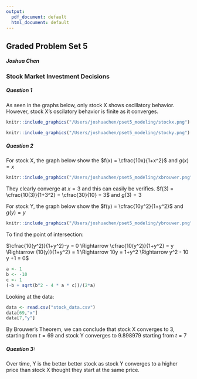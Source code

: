 ```yaml
---
output:
  pdf_document: default
  html_document: default
---
```

## Graded Problem Set 5
##### Joshua Chen


### Stock Market Investment Decisions

##### Question 1

As seen in the graphs below, only stock X shows oscillatory behavior. However, stock X's oscilatory behavior is finite as it converges.
```r
knitr::include_graphics("/Users/joshuachen/pset5_modeling/stockx.png")
```
```r
knitr::include_graphics("/Users/joshuachen/pset5_modeling/stocky.png")
```

##### Question 2

For stock X, the graph below show the $f(x) = \cfrac{10x}{1+x^2}$ and $g(x) = x$

```r
knitr::include_graphics("/Users/joshuachen/pset5_modeling/xbrouwer.png")
```

They clearly converge at $x = 3$ and this can easily be verifies.
$f(3) = \cfrac{10(3)}{1+3^2} = \cfrac{30}{10} = 3$ and $g(3) = 3$

For stock Y, the graph below show the $f(y) = \cfrac{10y^2}{1+y^2}$ and $g(y) = y$

```r
knitr::include_graphics("/Users/joshuachen/pset5_modeling/ybrouwer.png")
```

To find the point of intersection:

$\cfrac{10(y^2)}{1+y^2}-y = 0 \Rightarrow \cfrac{10(y^2)}{1+y^2} = y \Rightarrow {10(y)}{1+y^2} = 1 \Rightarrow 10y = 1+y^2 \Rightarrow y^2 - 10 y +1 = 0$

```r
a <- 1
b <- -10
c <- 1
(-b + sqrt(b^2 - 4 * a * c))/(2*a)
```

Looking at the data:
```r
data <- read.csv("stock_data.csv")
data[69,"x"]
data[7,"y"]
```

By Brouwer's Theorem, we can conclude that stock X converges to 3, starting from $t = 69$ and stock Y converges to $9.898979$ starting from $t=7$

##### Question 3:
Over time, Y is the better better stock as stock Y converges to a higher price than stock X thought they start at the same price.